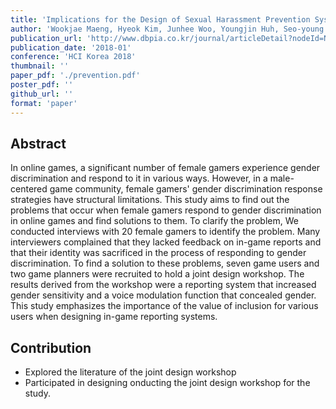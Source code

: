 ```yaml
---
title: 'Implications for the Design of Sexual Harassment Prevention System for Online Games'
author: 'Wookjae Maeng, Hyeok Kim, Junhee Woo, Youngjin Huh, Seo-young Lee, Jeewon Choi, Sangwook Lee, Jinsu Eun, Kung Jin Lee, Joonhwan Lee'
publication_url: 'http://www.dbpia.co.kr/journal/articleDetail?nodeId=NODE07401440'
publication_date: '2018-01'
conference: 'HCI Korea 2018'
thumbnail: ''
paper_pdf: './prevention.pdf'
poster_pdf: ''
github_url: ''
format: 'paper'
---
```


## Abstract

In online games, a significant number of female gamers experience gender discrimination and respond to it in various ways. 
However, in a male-centered game community, female gamers' gender discrimination response strategies have structural limitations. 
This study aims to find out the problems that occur when female gamers respond to gender discrimination in online games and find solutions to them. 
To clarify the problem, We conducted interviews with 20 female gamers to identify the problem. 
Many interviewers complained that they lacked feedback on in-game reports and that their identity was sacrificed in the process of responding to gender discrimination. 
To find a solution to these problems, seven game users and two game planners were recruited to hold a joint design workshop. 
The results derived from the workshop were a reporting system that increased gender sensitivity and a voice modulation function that concealed gender. 
This study emphasizes the importance of the value of inclusion for various users when designing in-game reporting systems.

## Contribution

- Explored the literature of the joint design workshop
- Participated in designing onducting the joint design workshop for the study.